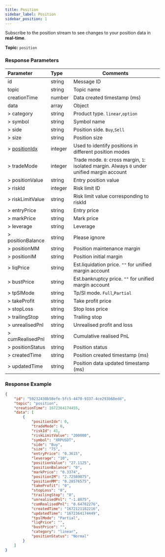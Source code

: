```yaml
---
title: Position
sidebar_label: Position
sidebar_position: 1
---
```



Subscribe to the position stream to see changes to your position data in **real-time**.

**Topic:** `position`

### Response Parameters
| Parameter | Type | Comments|
|:----- |:-----|----- |
|id |string |Message ID|
|topic |string |Topic name |
|creationTime |number |Data created timestamp (ms) |
|data |array |Object |
|> category |string |Product type. `linear`,`option` |
|> symbol |string |Symbol name |
|> side |string |Position side. `Buy`,`Sell` |
|> size |string |Position size |
|> [positionIdx](../../enum#positionidx) |integer |Used to identify positions in different position modes|
|> tradeMode |integer |Trade mode. `0`: cross margin, `1`: isolated margin. Always `0` under unified margin account |
|> positionValue |string |Entry position value |
|> riskId |integer |Risk limit ID |
|> riskLimitValue |string |Risk limit value corresponding to riskId|
|> entryPrice |string |Entry price |
|> markPrice |string |Mark price |
|> leverage |string |Leverage |
|> positionBalance |string |Please ignore |
|> positionMM |string |Position maintenance margin |
|> positionIM |string |Position initial margin |
|> liqPrice |string |Est.liquidation price. `""` for unified margin account |
|> bustPrice |string |Est.bankruptcy price. `""` for unified margin account |
|> tpSlMode |string |Tp/Sl mode. `Full`,`Partial` |
|> takeProfit |string |Take profit price |
|> stopLoss |string |Stop loss price |
|> trailingStop |string |Trailing stop |
|> unrealisedPnl |string |Unrealised profit and loss |
|> cumRealisedPnl |string |Cumulative realised PnL |
|> positionStatus |string |Position status |
|> createdTime |string |Position created timestamp (ms) |
|> updatedTime |string |Position data updated timestamp (ms) |

### Response Example

```json
{
    "id": "59232430b58efe-5fc5-4470-9337-4ce293b68edd",
    "topic": "position",
    "creationTime": 1672364174455,
    "data": [
        {
            "positionIdx": 0,
            "tradeMode": 0,
            "riskId": 41,
            "riskLimitValue": "200000",
            "symbol": "XRPUSDT",
            "side": "Buy",
            "size": "75",
            "entryPrice": "0.3615",
            "leverage": "10",
            "positionValue": "27.1125",
            "positionBalance": "0",
            "markPrice": "0.3374",
            "positionIM": "2.72589075",
            "positionMM": "0.28576575",
            "takeProfit": "0",
            "stopLoss": "0",
            "trailingStop": "0",
            "unrealisedPnl": "-1.8075",
            "cumRealisedPnl": "0.64782276",
            "createdTime": "1672121182216",
            "updatedTime": "1672364174449",
            "tpslMode": "Partial",
            "liqPrice": "",
            "bustPrice": "",
            "category": "linear",
            "positionStatus": "Normal"
        }
    ]
}
```

